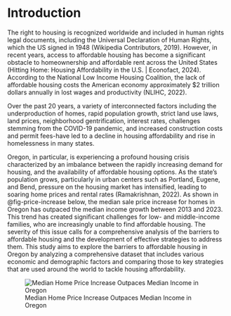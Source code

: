 # Introduction

The right to housing is recognized worldwide and included in human
rights legal documents, including the
Universal Declaration of Human Rights, which the US signed in 1948 (Wikipedia Contributors, 2019).
However, in recent years, access to affordable housing has become a significant
obstacle to homeownership and affordable rent across the United
States (Hitting Home: Housing Affordability in the U.S. | Econofact, 2024).
According to the National Low Income Housing Coalition, the lack of
affordable housing costs the American economy approximately $2 trillion dollars
annually in lost wages and productivity (NLIHC, 2022).


Over the past 20 years, a variety of interconnected factors including the underproduction of homes, rapid population growth, strict land use laws, land prices,
neighborhood gentrification, interest rates, challenges stemming from the COVID-19 pandemic, and increased construction costs and
permit fees-have led to a decline in housing affordability and rise in homelessness in many states.   

Oregon, in particular, is experiencing a profound housing crisis
characterized by an imbalance between the rapidly increasing demand for
housing, and the availability of affordable housing options. As the
state’s population grows, particularly in urban centers such as
Portland, Eugene, and Bend, pressure on the housing market has
intensified, leading to soaring home prices and rental rates (Ramakrishnan, 2022). As shown in
@fig-price-increase below, the median sale price increase for homes in Oregon has outpaced the median income growth between 2013 and 2023. 
This trend has created significant challenges for low- and middle-income families,
who are increasingly unable to find affordable housing. The severity of
this issue calls for a comprehensive analysis of the barriers to
affordable housing and the development of effective strategies to
address them.  This study aims to explore the barriers to affordable housing in Oregon by analyzing a comprehensive dataset that includes various economic 
and demographic factors and comparing those to key strategies that are used around the world to tackle housing affordability.   

![Median Home Price Increase Outpaces Median Income in Oregon](images/sale_price_income_increase.png){#fig-price-increase}